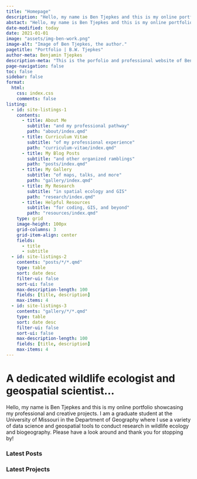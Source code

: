 ---
title: "Homepage"
description: "Hello, my name is Ben Tjepkes and this is my online portfolio showcasing my professional and creative projects. I am currently a graduate student at the University of Missouri in the Department of Geography where I conduct research in wildlife ecology and biogeography."
abstact: "Hello, my name is Ben Tjepkes and this is my online portfolio showcasing my professional and creative projects. I am currently a graduate student at the University of Missouri in the Department of Geography where I use a variety of data science and geospatial tools to conduct research in wildlife ecology and biogeography."
date-modified: today
date: 2021-01-01
image: "assets/img-ben-work.png"
image-alt: "Image of Ben Tjepkes, the author."
pagetitle: "Portfolio | B.W. Tjepkes"
author-meta: Benjamin Tjepkes
description-meta: "This is the porfolio and professional website of Benjamin Tjepkes."
page-navigation: false
toc: false
sidebar: false
format:
  html:
    css: index.css
    comments: false
listing:
  - id: site-listings-1
    contents:
      - title: About Me
        subtitle: "and my professional pathway"
        path: "about/index.qmd"
      - title: Curriculum Vitae
        subtitle: "of my professional experience"
        path: "curriculum-vitae/index.qmd"
      - title: My Blog Posts
        subtitle: "and other organized ramblings"
        path: "posts/index.qmd"        
      - title: My Gallery
        subtitle: "of maps, talks, and more"
        path: "gallery/index.qmd"
      - title: My Research
        subtitle: "in spatial ecology and GIS"
        path: "research/index.qmd"
      - title: Helpful Resources
        subtitle: "for coding, GIS, and beyond"  
        path: "resources/index.qmd"
    type: grid
    image-height: 100px
    grid-columns: 3
    grid-item-align: center
    fields:
      - title
      - subtitle
  - id: site-listings-2
    contents: "posts/*/*.qmd"
    type: table
    sort: date desc
    filter-ui: false
    sort-ui: false
    max-description-length: 100
    fields: [title, description]
    max-items: 4
  - id: site-listings-3
    contents: "gallery/*/*.qmd"
    type: table
    sort: date desc
    filter-ui: false
    sort-ui: false
    max-description-length: 100
    fields: [title, description]
    max-items: 4
---

::: {#intro-section .column-body-outset}

# A dedicated wildlife ecologist and geospatial scientist...

Hello, my name is Ben Tjepkes and this is my online portfolio showcasing my professional and creative projects. I am a graduate student at the University of Missouri in the Department of Geography where I use a variety of data science and geospatial tools to conduct research in wildlife ecology and biogeography. Please have a look around and thank you for stopping by!

:::

::: {#site-listings-1 .column-body-outset}
:::

<!-- # FOCUS AREAS: -->

<!-- ```{=html} -->
<!-- <!DOCTYPE html> -->
<!-- <html lang="en"> -->
<!-- <head> -->
<!--     <meta charset="UTF-8"> -->
<!--     <meta name="viewport" content="width=device-width, initial-scale=1.0"> -->
<!--     <title>Lazy Loading Divs with Slide In</title> -->
<!--     <style> -->
<!--         .my-class { -->
<!--             font-family: Arial, sans-serif; -->
<!--             margin: 0; -->
<!--             padding: 0; -->
<!--             display: flex; -->
<!--             justify-content: center; -->
<!--         } -->
<!--         .container-divs { -->
<!--             display: flex; -->
<!--             flex-wrap: wrap; -->
<!--             overflow: hidden; -->
<!--         } -->
<!--         .lazy-div { -->
<!--             width: 100%; /* Adjusted for responsiveness */ -->
<!--             height: 200px; -->
<!--             margin: 10px 0; -->
<!--             background-color: #f0f0f0; -->
<!--             display: flex; -->
<!--             justify-content: center; -->
<!--             align-items: center; -->
<!--             font-size: 24px; -->
<!--             color: #aaa; -->
<!--             opacity: 0; -->
<!--             transform: translateX(0); -->
<!--             transition: transform 1s ease-out, opacity 1s ease-out; -->
<!--         } -->
<!--         @media(min-width: 600px) { -->
<!--             .lazy-div { -->
<!--                 width: 48%; /* Two columns for larger screens */ -->
<!--                 margin: 10px 1%; -->
<!--             } -->
<!--         } -->
<!--         .lazy-div.loaded { -->
<!--             opacity: 1; -->
<!--         } -->
<!--         .left { -->
<!--             transform: translateX(-100%); -->
<!--         } -->
<!--         .left.loaded { -->
<!--             transform: translateX(0); -->
<!--         } -->
<!--         .right { -->
<!--             transform: translateX(100%); -->
<!--         } -->
<!--         .right.loaded { -->
<!--             transform: translateX(0); -->
<!--         } -->
<!--     </style> -->
<!-- </head> -->
<!-- <body class="my-class"> -->
<!--     <div class="container-divs"> -->
<!--         <div class="lazy-div left">Div 1</div> -->
<!--         <div class="lazy-div right">Div 2</div> -->
<!--         <div class="lazy-div left">Div 3</div> -->
<!--         <div class="lazy-div right">Div 4</div> -->
<!--         <div class="lazy-div left">Div 5</div> -->
<!--         <div class="lazy-div right">Div 6</div> -->
<!--         <div class="lazy-div left">Div 7</div> -->
<!--         <div class="lazy-div right">Div 8</div> -->
<!--         <div class="lazy-div left">Div 9</div> -->
<!--         <div class="lazy-div right">Div 10</div> -->
<!--     </div> -->

<!--     <script> -->
<!--         document.addEventListener('DOMContentLoaded', function() { -->
<!--             const lazyDivs = document.querySelectorAll('.lazy-div'); -->

<!--             const observer = new IntersectionObserver((entries, observer) => { -->
<!--                 entries.forEach(entry => { -->
<!--                     if (entry.isIntersecting) { -->
<!--                         entry.target.classList.add('loaded'); -->
<!--                         observer.unobserve(entry.target); -->
<!--                     } -->
<!--                 }); -->
<!--             }, { -->
<!--                 threshold: 0.5 // Increased threshold for better visibility detection -->
<!--             }); -->

<!--             lazyDivs.forEach(div => { -->
<!--                 observer.observe(div); -->
<!--             }); -->
<!--         }); -->
<!--     </script> -->
<!-- </body> -->
<!-- </html> -->
<!-- ``` -->


<!-- ::: {.index-map} -->

<!-- ```{r} -->
<!-- #| echo: false -->
<!-- #| warning: false -->
<!-- #| column: screen-inset -->
<!-- #| eval: false -->
<!-- library(leaflet) -->
<!-- library(leaflet.extras) -->
<!-- library(sf) -->

<!-- sites <- sf::st_read("research/features_for_website.geojson", quiet = TRUE) -->

<!-- points_edu <- sf::st_read("curriculum-vitae/features-for-cv-WGS84.geojson", quiet = TRUE) |>  -->
<!--   dplyr::filter(EntityType == "Education") -->

<!-- points_exp <- sf::st_read("curriculum-vitae/features-for-cv-WGS84.geojson", quiet = TRUE) |>  -->
<!--   dplyr::filter(EntityType == "Work Experience") -->

<!-- bbox <- sf::st_bbox(sites) -->

<!-- leaflet(sites, options = leafletOptions(minZoom = 5, maxZoom = 8, scrollWheelZoom = FALSE)) |>  -->

<!--   addProviderTiles(providers$OpenStreetMap.HOT) |>  -->

<!--   addPolygons(label = ~as.character(Name), -->
<!--               labelOptions = labelOptions(noHide = FALSE, -->
<!--                                           direction = "bottom"), -->
<!--               color = "red", -->
<!--               group = "Research Sites") |>  -->

<!--   addCircleMarkers(data = points_edu, -->
<!--              label = ~as.character(Entity), -->
<!--              group = "Colleges/Universities", -->
<!--              fillColor = "blue") |>  -->

<!--   addCircleMarkers(data = points_exp, -->
<!--              label = ~as.character(Entity), -->
<!--              group = "Work/Experience", -->
<!--              radius = 4, -->
<!--              fillColor = "orange", -->
<!--              fillOpacity = 1, -->
<!--              color = "darkorange") |>  -->

<!--   setMaxBounds(lng1 = -125.69159, lat1 = 28.33702, -->
<!--                lng2 = -63.43924, lat2 = 50.50496) |>  -->

<!--   addLegend(position = "bottomleft", -->
<!--             colors = c("red", "blue", "orange"), -->
<!--             labels = c("Research Sites", "Colleges/Universities", "Work/Experience")) |> -->

<!--   addLayersControl(overlayGroups = c("Research Sites", "Colleges/Universities", "Work/Experience"), -->
<!--                    options = layersControlOptions(collapsed = TRUE)) |>  -->

<!--   addFullscreenControl() -->
<!-- ``` -->
<!-- ::: -->

::: {.index-latest-container .column-body-outset}

::: {.index-latest-column }
### Latest Posts
::: {#site-listings-2  .index-latest-posts }
:::

:::
  
  
::: {.index-latest-column }

### Latest Projects

::: {#site-listings-3  .index-latest-gallery }
:::

:::

:::
